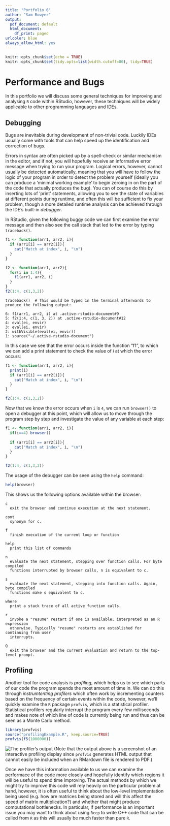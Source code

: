 ```yaml
---
title: "Portfolio 6"
author: "Sam Bowyer"
output:
  pdf_document: default
  html_document:
    df_print: paged
urlcolor: blue
always_allow_html: yes
---
```


```r
knitr::opts_chunk$set(echo = TRUE)
knitr::opts_chunk$set(tidy.opts=list(width.cutoff=80), tidy=TRUE)
```

# Performance and Bugs

In this portfolio we will discuss some general techniques for improving and analysing `R` code within RStudio, however, these techniques will be widely applicable to other programming languages and IDEs.

## Debugging

Bugs are inevitable during development of non-trivial code. Luckily IDEs usually come with tools that can help speed up the identification and correction of bugs.

Errors in syntax are often picked up by a spell-check or similar mechanism in the editor, and if not, you will hopefully receive an informative error message when trying to run your program. Logical errors, however, cannot usually be detected automatically, meaning that you will have to follow the logic of your program in order to detect the problem yourself (ideally you can produce a 'minimal working example' to begin zeroing in on the part of the code that actually produces the bug). You can of course do this by inserting lots of 'print' statements, allowing you to see the state of variables at different points during runtime, and often this will be sufficient to fix your problem, though a more detailed runtime analysis can be achieved through the IDE's built-in *debugger*.

In RStudio, given the following buggy code we can first examine the error message and then also see the call stack that led to the error by typing `traceback()`.

```r
f1 <- function(arr1, arr2, i){
  if (arr1[i] == arr2[i]){
    cat("Match at index", i, "\n")
  }
}

f2 <- function(arr1, arr2){
  for(i in 1:4){
    f1(arr1, arr2, i)
  }
}
f2(1:4, c(1,3,2))
```
```
traceback()  # This would be typed in the terminal afterwards to produce the following output:
```
```
6: f1(arr1, arr2, i) at .active-rstudio-document#9
5: f2(1:4, c(1, 3, 2)) at .active-rstudio-document#12
4: eval(ei, envir)
3: eval(ei, envir)
2: withVisible(eval(ei, envir))
1: source("~/.active-rstudio-document")
```
In this case we see that the error occurs inside the function "f1", to which we can add a print statement to check the value of $i$ at which the error occurs:
```r
f1 <- function(arr1, arr2, i){
  print(i)
  if (arr1[i] == arr2[i]){
    cat("Match at index", i, "\n")
  }
}

f2(1:4, c(1,3,2))
```

Now that we know the error occurs when `i` is `4`, we can run `browser()` to open a debugger at this point, which will allow us to move through the program step by step and investigate the value of any variable at each step:
```r
f1 <- function(arr1, arr2, i){
  if(i==4) browser()
  
  if (arr1[i] == arr2[i]){
    cat("Match at index", i, "\n")
  }
}

f2(1:4, c(1,3,2))
```
The usage of the debugger can be seen using the `help` command:
```r
help(browser)
```
This shows us the following options available within the browser:
```
c
  exit the browser and continue execution at the next statement.

cont
  synonym for c.

f
  finish execution of the current loop or function

help
  print this list of commands

n
  evaluate the next statement, stepping over function calls. For byte compiled 
  functions interrupted by browser calls, n is equivalent to c.

s
  evaluate the next statement, stepping into function calls. Again, byte compiled
  functions make s equivalent to c.

where
  print a stack trace of all active function calls.

r
  invoke a "resume" restart if one is available; interpreted as an R expression 
  otherwise. Typically "resume" restarts are established for continuing from user 
  interrupts.

Q
  exit the browser and the current evaluation and return to the top-level prompt.
```
## Profiling
Another tool for code analysis is *profiling*, which helps us to see which parts of our code the program spends the most amount of time in.
We can do this through *instrumtenting profilers* which often work by incrementing counters based on the frequency of certain events within the code, however, we'll quickly examine the `R` package `profvis`, which is a statistical profiler.
Statistical profilers regularly interrupt the program every few milliseconds and makes note of which line of code is currently being run and thus can be seen as a Monte Carlo method.

```r
library(profvis)
source("profilingExample.R", keep.source=TRUE)
profvis(f5(1000000))
```
![The profiler's output](img.png)
(Note that the output above is a screenshot of an interactive profiling display since `profvis` generates HTML output that cannot easily be included when an RMardown file is rendered to PDF.)

Once we have this information available to us we can examine the performace of the code more closely and hopefully identify which regions it will be useful to spend time improving. 
The actual methods by which we might try to improve this code will rely heavily on the particular problem at hand, however, it is often useful to think about the low-level implementation being used (e.g. how are matrices being stored and will this affect the speed of matrix multiplication?) and whether that might produce computational bottlenecks.
In particular, if performance is an important issue you may want to think about using `Rccp` to write C++ code that can be called from `R` as this will usually be much faster than pure `R`.
